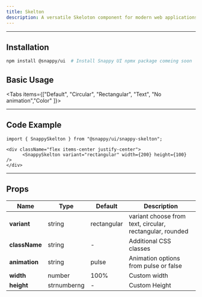 ```yaml
---
title: Skelton
description: A versatile Skeloton component for modern web applications
---
```



---

## Installation

```bash
npm install @snappy/ui  # Install Snappy UI npmx package comeing soon

```

## Basic Usage

<div className="flex flex-col items-center justify-center mb-6 border-1 gap-1 border-zinc-800 rounded-lg py-5">

<div className="flex flex-row gap-1">
  <SnappySkelton variant="circular" width={40} height={40} className="bg-zinc-500"/>
  <div className="flex flex-col gap-1">
    <SnappySkelton variant="text" width={160} />
    <SnappySkelton variant="text" width={160} />
  </div>
</div>
  <SnappySkelton variant="rounded" width={200} height={30} />
</div>

<Tabs items={["Default", "Circular", "Rectangular", "Text", "No animation","Color" ]}>
  <Tab value="Default">
   <div className="flex items-center justify-center">
      <SnappySkelton  width={200} height={100}  />
   </div>
  </Tab>
  <Tab value="Circular">
    <div className="flex items-center justify-center">
      <SnappySkelton variant="circular" width={40} height={40}  />
    </div>
  </Tab>
  <Tab value="Rectangular">
    <div className="flex items-center justify-center">
      <SnappySkelton variant="rectangular" width={200} height={100}  />
    </div>
  </Tab>
  <Tab value="Text">
    <div className="flex items-center justify-center">
      <SnappySkelton variant="text" width={160} />
    </div>  
  </Tab>
  <Tab value="No animation">
     <div className="flex items-center justify-center">
      <SnappySkelton width={160} animation={false} />
    </div>  
  </Tab>
  <Tab value="Color">
     <div className="flex items-center justify-center">
       <SnappySkelton variant="rounded" width={200} height={100} className="bg-green-200"  />
    </div>  
  </Tab>
</Tabs>

---

## Code Example

```tsx
import { SnappySkelton } from "@snappy/ui/snappy-skelton";

<div className="flex items-center justify-center">
      <SnappySkelton variant="rectangular" width={200} height={100}  />
</div>
```

---

## Props

| <b>Name</b>        | <b>Type</b>         | <b>Default</b>   | <b>Description</b>                              |
|------------|-------------|-----------|------------------------------------------|
| **variant**  | string      | rectangular         | variant choose from text, circular, rectangular, rounded                   |
| **className** | string    | -         | Additional CSS classes                  |
| **animation** | string     | pulse        | Animation options from pulse or false            |
| **width**  | number      | 100%        | Custom width                 |
| **height** | strnumberng     | - | Custom Height          |

